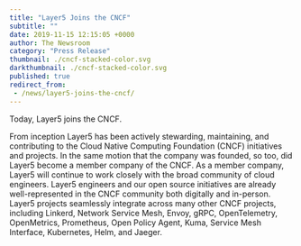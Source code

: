 ```yaml
---
title: "Layer5 Joins the CNCF"
subtitle: ""
date: 2019-11-15 12:15:05 +0000
author: The Newsroom
category: "Press Release"
thumbnail: ./cncf-stacked-color.svg
darkthumbnail: ./cncf-stacked-color.svg
published: true
redirect_from:
 - /news/layer5-joins-the-cncf/
---
```



<NewsWrapper>
Today, Layer5 joins the CNCF.

From inception Layer5 has been actively stewarding, maintaining, and contributing to the Cloud Native Computing Foundation (CNCF) initiatives and projects. In the same motion that the company was founded, so too, did Layer5 become a member company of the CNCF. As a member company, Layer5 will continue to work closely with the broad community of cloud engineers. Layer5 engineers and our open source initiatives are already well-represented in the CNCF community both digitally and in-person. <br/>
Layer5 projects seamlessly integrate across many other CNCF projects, including Linkerd, Network Service Mesh, Envoy, gRPC, OpenTelemetry, OpenMetrics, Prometheus, Open Policy Agent, Kuma, Service Mesh Interface, Kubernetes, Helm, and Jaeger.<br/>
</NewsWrapper>
